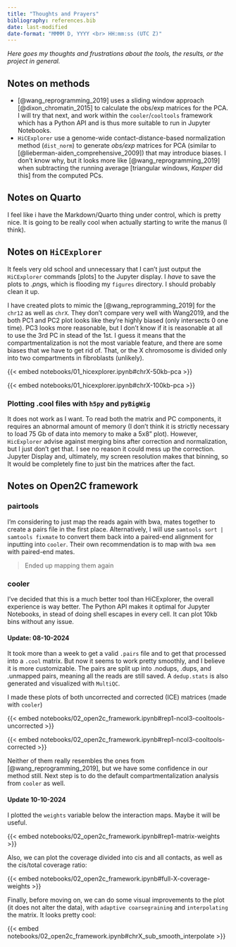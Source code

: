 ```yaml
---
title: "Thoughts and Prayers"
bibliography: references.bib
date: last-modified
date-format: "MMMM D, YYYY <br> HH:mm:ss (UTC Z)"
---
```


*Here goes my thoughts and frustrations about the tools, the results, or the project in general.*


## Notes on methods

-   [@wang_reprogramming_2019] uses a sliding window approach [@dixon_chromatin_2015] to calculate the obs/exp matrices for the PCA. I will try that next, and work within the `cooler`/`cooltools` framework which has a Python API and is thus more suitable to run in Jupyter Notebooks.
-   `HiCExplorer` use a genome-wide contact-distance-based normalization method (`dist_norm`) to generate *obs/exp* matrices for PCA (similar to [@lieberman-aiden_comprehensive_2009]) that may introduce biases. I don't know why, but it looks more like [@wang_reprogramming_2019] when subtracting the running average \[triangular windows, *Kasper* did this\] from the computed PCs.

## Notes on Quarto

I feel like i have the Markdown/Quarto thing under control, which is pretty nice. It is going to be really cool when actually starting to write the manus (I think).

## Notes on `HiCExplorer`

It feels very old school and unnecessary that I can't just output the `HiCExplorer` commands \[plots\] to the Jupyter display. I *have* to save the plots to *.png*s, which is flooding my `figures` directory. I should probably clean it up.

I have created plots to mimic the [@wang_reprogramming_2019] for the `chr12` as well as `chrX`. They don't compare very well with Wang2019, and the both PC1 and PC2 plot looks like they're highly biased (only intersects 0 one time). PC3 looks more reasonable, but I don't know if it is reasonable at all to use the 3rd PC in stead of the 1st. I guess it means that the compartmentalization is not the most variable feature, and there are some biases that we have to get rid of. That, or the X chromosome is divided only into two compartments in fibroblasts (unlikely).

{{< embed notebooks/01_hicexplorer.ipynb#chrX-50kb-pca >}}

{{< embed notebooks/01_hicexplorer.ipynb#chrX-100kb-pca >}}

### Plotting .cool files with `h5py` and `pyBigWig`

It does not work as I want. To read both the matrix and PC components, it requires an abnormal amount of memory (I don't think it is strictly necessary to load 75 Gb of data into memory to make a 5x8" plot). However, `HicExplorer` advise against merging bins after correction and normalization, but I just don't get that. I see no reason it could mess up the correction. Jupyter Display and, ultimately, my screen resolution makes that binning, so It would be completely fine to just bin the matrices after the fact.

## Notes on Open2C framework

### pairtools

I'm considering to just map the reads again with bwa, mates together to create a pairs file in the first place. Alternatively, I will use `samtools sort | samtools fixmate` to convert them back into a paired-end alignment for inputting into `cooler`. Their own recommendation is to map with `bwa mem` with paired-end mates.

> Ended up mapping them again

### cooler

I've decided that this is a much better tool than HiCExplorer, the overall experience is way better. The Python API makes it optimal for Jupyter Notebooks, in stead of doing shell escapes in every cell. It can plot 10kb bins without any issue.

#### Update: 08-10-2024

It took more than a week to get a valid `.pairs` file and to get that processed into a `.cool` matrix. But now it seems to work pretty smoothly, and I believe it is more customizable. The pairs are split up into .nodups, .dups, and .unmapped pairs, meaning all the reads are still saved. A `dedup.stats` is also generated and visualized with `MultiQC`.

I made these plots of both uncorrected and corrected (ICE) matrices (made with `cooler`)

{{< embed notebooks/02_open2c_framework.ipynb#rep1-ncol3-cooltools-uncorrected >}}

{{< embed notebooks/02_open2c_framework.ipynb#rep1-ncol3-cooltools-corrected >}}

Neither of them really resembles the ones from [@wang_reprogramming_2019], but we have some confidence in our method still. Next step is to do the default compartmentalization analysis from `cooler` as well.

#### Update 10-10-2024

I plotted the `weights` variable below the interaction maps. Maybe it will be useful.

{{< embed  notebooks/02_open2c_framework.ipynb#rep1-matrix-weights >}}

Also, we can plot the coverage divided into cis and all contacts, as well as the cis/total coverage ratio:

{{< embed notebooks/02_open2c_framework.ipynb#full-X-coverage-weights >}}

Finally, before moving on, we can do some visual improvements to the plot (it does not alter the data), with `adaptive coarsegraining` and `interpolating` the matrix. It looks pretty cool:

{{< embed  notebooks/02_open2c_framework.ipynb#chrX_sub_smooth_interpolate >}}

